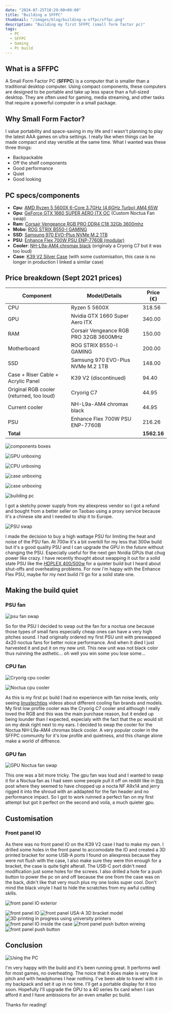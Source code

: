 ```yaml
---
date: "2024-07-25T18:29:00+09:00"
title: "Building a SFFPC"
thumbnail: "/images/blog/building-a-sffpc/sffpc.png"
description: "Building my first SFFPC (small form factor pc)"
tags:
  - PC
  - SFFPC
  - Gaming
  - Pc build
---
```


## What is a SFFPC

A Small Form Factor PC (**SFFPC**) is a computer that is smaller than a traditional desktop computer. Using compact components, these
computers are designed to be portable and take up less space than a full-sized desktop. They are often used for gaming, media streaming, and
other tasks that require a powerful computer in a small package.

## Why Small Form Factor?

I value portability and space-saving in my life and I wasn't planning to play the latest AAA games on ultra settings. I really like when
things can be made compact and stay versitile at the same time. What I wanted was these three things:

- Backpackable
- Off the shelf components
- Good performance
- Quiet
- Good looking

## PC specs/components

- **Cpu**:
  [AMD Ryzen 5 5600X 6-Core 3.7GHz (4.6GHz Turbo) AM4 65W](https://www.amd.com/en/products/processors/desktops/ryzen/5000-series/amd-ryzen-5-5600x.html)
- **Gpu**: [GeForce GTX 1660 SUPER AERO ITX OC](https://www.msi.com/Graphics-Card/GeForce-GTX-1660-SUPER-AERO-ITX-OC/Specification) (Custom
  Noctua Fan swap)
- **Ram**:
  [Corsair Vengeance RGB PRO DDR4 C18 32Gb 3600mhz](https://www.corsair.com/us/en/p/memory/cmw32gx4m2d3600c18/vengeancea-rgb-pro-32gb-2-x-16gb-ddr4-dram-3600mhz-c18-memory-kit-a-black-cmw32gx4m2d3600c18?srsltid=AfmBOoqLE9Td86UK0rLLRlx4FXaT9Y1PNLcuci09Dqf31LuKD0QwBPtH)
- **Mobo**: [ROG STRIX B550-I GAMING](https://rog.asus.com/fr/motherboards/rog-strix/rog-strix-b550-i-gaming-model/)
- **SSD**:
  [Samsung 970 EVO-Plus NVMe M.2 1TB](https://www.samsung.com/fr/memory-storage/nvme-ssd/970-evo-plus-nvme-m-2-ssd-1tb-mz-v7s1t0bw/)
- **PSU**: [Enhance Flex 700W PSU ENP-7760B (modular)](https://www.amazon.com/MIDTY-80plus-Switching-Supply-ENP-7760B/dp/B0C2QSLBHY)
- **Cooler**: [NH-L9a-AM4 chromax black](https://noctua.at/en/nh-l9a-am4-chromax-black) (originaly a Cryorig C7 but it was too loud)
- **Case**: [K39 V2 Silver Case](https://fr.aliexpress.com/item/1005005273138882.html) (with some customisation, this case is no longer in
  production I linked a similar case)

## Price breakdown (Sept 2021 prices)

| Component                                | Model/Details                          | Price (€)   |
| ---------------------------------------- | -------------------------------------- | ----------- |
| CPU                                      | Ryzen 5 5600X                          | 318.56      |
| GPU                                      | Nvidia GTX 1660 Super Aero ITX         | 340.00      |
| RAM                                      | Corsair Vengeance RGB PRO 32GB 3600MHz | 150.00      |
| Motherboard                              | ROG STRIX B550-I GAMING                | 200.00      |
| SSD                                      | Samsung 970 EVO-Plus NVMe M.2 1TB      | 148.00      |
| Case + Riser Cable + Acrylic Panel       | K39 V2 (discontinued)                  | 94.40       |
| Original RGB cooler (returned, too loud) | Cryorig C7                             | 44.95       |
| Current cooler                           | NH-L9a-AM4 chromax black               | 44.95       |
| PSU                                      | Enhance Flex 700W PSU ENP-7760B        | 216.26      |
| **Total**                                |                                        | **1562.16** |

![components boxes](/images/blog/building-a-sffpc/23.jpg "Components boxes")

![GPU unboxing](/images/blog/building-a-sffpc/8.jpg "Gpu unboxing")

![CPU unboxing](/images/blog/building-a-sffpc/4.jpg "Cpu unboxing")

![case unboxing](/images/blog/building-a-sffpc/7.jpg "Case unboxing")

![case unboxing](/images/blog/building-a-sffpc/3.jpg "Case hand comparison")

![building pc](/images/blog/building-a-sffpc/15.jpg "Assembling the pc")

I got a sketchy power supply from my aliexpress vendor so I got a refund and bought from a better seller on Taobao using a proxy service
because it's a chinese site and I needed to ship it to Europe.

![PSU swap](/images/blog/building-a-sffpc/11.jpg "Enhance Flex 700W PSU ENP-7760B (modular)")

I made the decision to buy a high wattage PSU for limiting the heat and noise of the PSU fan. At 700w it's a bit overkill for my less that
300w build but it's a good quality PSU and I can upgrade the GPU in the future without changing the PSU. Especially useful for the next gen
Nvidia GPUs that chug power like crazy. I have recently thought about swapping it out for a solid state PSU like the
[HDPLEX 400/500w](https://hdplex.com/) for a quieter build but I heard about shut-offs and overheating problems. For now i'm happy with the
Enhance Flex PSU, maybe for my next build i'll go for a solid state one.

## Making the build quiet

### PSU fan

![psu fan swap](/images/blog/building-a-sffpc/32.jpg "Swapping the PSU fan to a noctua one")

So for the PSU I decided to swap out the fan for a noctua one because those types of small fans especially cheap ones can have a very high
pitches sound. I had originally ordered my first PSU unit with preswapped 4x20 noctua fans for better noice performance. And when it died I
just harvested it and put it on my new unit. This new unit was not black color thus ruinning the asthetic... oh well you win some you lose
some...

### CPU fan

![Cryorig cpu cooler](/images/blog/building-a-sffpc/sffpc.png "Cryorig cpu cooler")

![Noctua cpu cooler](/images/blog/building-a-sffpc/18.jpg "Noctua cpu cooler")

As this is my first pc build I had no experience with fan noise levels, only seeing
[linustechtips](https://www.youtube.com/user/linustechtips) videos about different cooling fan brands and models. My first low profile
cooler was the Cryorig C7 cooler and although I really loved the RGB and this was the main purchase reason, but it ended up being lounder
than I expected, expecialy with the fact that the pc would sit on my desk right next to my ears. I decided to swap the cooler for the Noctua
NH-L9a-AM4 chromax black cooler. A very popular cooler in the SFFPC community for it's low profile and quietness, and this change alone make
a world of diffrence.

### GPU fan

![GPU Noctua fan swap](/images/blog/building-a-sffpc/16.jpg "GPU Noctua fan swap")

This one was a bit more tricky. The gpu fan was loud and I wanted to swap it for a Noctua fan as I had seen some people pull it off on
reddit like in [this](https://www.reddit.com/r/sffpc/comments/wsuefh/noctua_gpu_fan_msi_rtx_3060_aero_itx/) post where they seemed to have
chopped up a nocta NF A9x14 and jerry rigged it into the shroud with an addapted for the fan header and no performance impact. So I got to
work ruinned a perfect fan on my first attempt but got it perfect on the second and voila, a much quieter gpu.

## Customisation

### Front panel IO

As there was no front panel IO on the K39 V2 case I had to make my own. I drilled some holes in the front panel to accomodate the IO and
created a 3D printed bracket for some USB-A ports I found on aliexpress because they were not flush with the case, I also make sure they
were thin enough for a bracket, the case is quite tight afterall. The USB-C port didn't need modification just some holes for the screws. I
also drilled a hole for a push button to power the pc on and off because the one from the case was on the back, didn't like that very much
plus my one looks super cool. Don't mind the black vinyle I had to hide the scratches from my awful cutting skills.

![front panel IO exterior](/images/blog/building-a-sffpc/25.jpg "Front panel IO exterior")

![front panel IO](/images/blog/building-a-sffpc/26.jpg "Front panel IO")
![front panel USA-A 3D bracket model](/images/blog/building-a-sffpc/30.jpg "Front panel USA-A 3D bracket model")
![3D printing in progress using university printers](/images/blog/building-a-sffpc/31.jpg "3D printing in progress using university printers")
![front panel IO inside the case](/images/blog/building-a-sffpc/28.jpg "Front panel IO inside the case")
![front panel push button wireing](/images/blog/building-a-sffpc/29.jpg "Front panel push button wireing")
![front panel push button](/images/blog/building-a-sffpc/27.jpg "Front panel push button")

## Conclusion

![Using the PC](/images/blog/building-a-sffpc/33.jpg "Using the PC")

I'm very happy with the build and it's been running great. It performs well for most games, no overheating. The noice that it does make is
very low pitch and with headphones I hear nothing. I've been able to travel with it in my backpack and set it up in no time. I'll get a
portable display for it too soon. Hopefully I'll upgrade the GPU to a 40 series Itx card when I can afford it and I have ambissions for an
even smaller pc build.

Thanks for reading!
